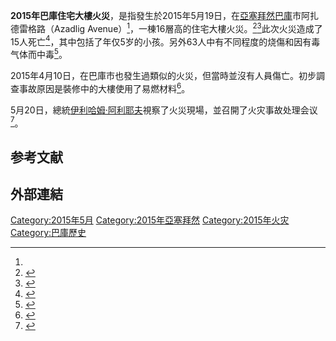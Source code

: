 {{Infobox news event
|title              = 
|image              = 
|caption            = 
|date               = {{start date and age|2015|5|19}}
|time               = 巴庫當地時間11:00左右（[[格林尼治平时|格林尼治平时]]07:00）<ref name="住宅楼火灾">{{cite news|title=巴库比那加迪区住宅楼火灾|url=http://azertag.az/chn/xeber/china-856539|accessdate=2015-05-20|agency=[[阿塞拜疆国家新闻社|阿塞拜疆国家新闻社]]|date=2015-05-19|archive-date=2016-03-04|archive-url=https://web.archive.org/web/20160304114426/http://azertag.az/chn/xeber/china-856539}}</ref>
|place              = [[亞塞拜然|亞塞拜然]][[巴庫|巴庫]]市{{link-en|比那加迪區|Binagadi raion}}
|coordinates        = {{coord|40|25|30.1|N|49|50|20.9|E|display=inline, title}}
|also known as      = 
|cause              = 調查中
|reported injuries  = 63人 
|reported death(s)  = 15人
}}
'''2015年巴庫住宅大樓火災'''，是指發生於2015年5月19日，在[[亞塞拜然|亞塞拜然]][[巴庫|巴庫]]市{{link-en|比那加迪區|Binagadi raion}}阿扎德雷格路（Azadlig Avenue）<ref name="总统" />，一棟16層高的住宅大樓火災。<ref>{{Cite web |url=http://www.rferl.org/content/azerbaijan-baku-fire-apartment-deaths/27024769.html |title=存档副本 |accessdate=2015-05-20 |archive-date=2015-05-21 |archive-url=https://web.archive.org/web/20150521015323/http://www.rferl.org/content/azerbaijan-baku-fire-apartment-deaths/27024769.html |dead-url=no }}</ref><ref>{{Cite web |url=http://www.azernews.az/azerbaijan/82248.html |title=存档副本 |accessdate=2015-05-20 |archive-date=2015-09-23 |archive-url=https://web.archive.org/web/20150923181647/http://www.azernews.az/azerbaijan/82248.html |dead-url=no }}</ref>此次火災造成了15人死亡<ref name="личности">{{cite news|title=Установлены личности всех погибших при страшном пожаре в Баку[在这场可怕的大火灾中遇难人员的信息库开始建立]|url=http://www.1news.az/society/incidents/20150519110815975.html|accessdate=2015-05-22|agency=1news|language=ru|deadurl=yes|archiveurl=https://web.archive.org/web/20150520230322/http://1news.az/society/incidents/20150519110815975.html|archivedate=2015-05-20}}</ref>，其中包括了年仅5岁的小孩。另外63人中有不同程度的烧傷和因有毒气体而中毒<ref name="Пожар в Баку">{{cite news|title=Пожар в Баку: история обыкновенных героев[巴库的大火：平凡英雄的历史]|url=http://www.1news.az/society/20150520050044051.html|accessdate=2015-05-22|agency=1news|language=ru|deadurl=yes|archiveurl=https://web.archive.org/web/20150524041253/http://www.1news.az/society/20150520050044051.html|archivedate=2015-05-24}}</ref>。

2015年4月10日，在巴庫市也發生過類似的火災，但當時並沒有人員傷亡。初步調查事故原因是裝修中的大樓使用了易燃材料<ref>{{Cite web |url=http://www.anspress.com/index.php?a=2&cid=9&lng=az&nid=337166 |title=存档副本 |access-date=2017-06-16 |archive-url=https://web.archive.org/web/20150923172350/http://www.anspress.com/index.php?a=2&cid=9&lng=az&nid=337166 |archive-date=2015-09-23 |dead-url=yes }}</ref>。

5月20日，總統[[伊利哈姆·阿利耶夫|伊利哈姆·阿利耶夫]]視察了火災現場，並召開了火灾事故处理会议<ref name="总统">{{cite news|title=阿塞拜疆总统到达比纳加迪区查看高层住宅楼火灾发生现场 伊利哈姆·阿利耶夫主持召开国家委员会首届会议|url=http://azertag.az/chn/xeber/china-856543|accessdate=2015-05-20|agency=阿塞拜疆国家新闻社|date=2015-05-20|archive-date=2016-03-04|archive-url=https://web.archive.org/web/20160304081156/http://azertag.az/chn/xeber/china-856543|dead-url=no}}</ref>。

==参考文献==
{{reflist}}
== 外部連結 ==
{{空章節}}
{{Commons|Category:2015 Baku residence building fire}}
{{portal box|災害}}

[[Category:2015年5月|Category:2015年5月]]
[[Category:2015年亞塞拜然|Category:2015年亞塞拜然]]
[[Category:2015年火灾|Category:2015年火灾]]
[[Category:巴庫歷史|Category:巴庫歷史]]